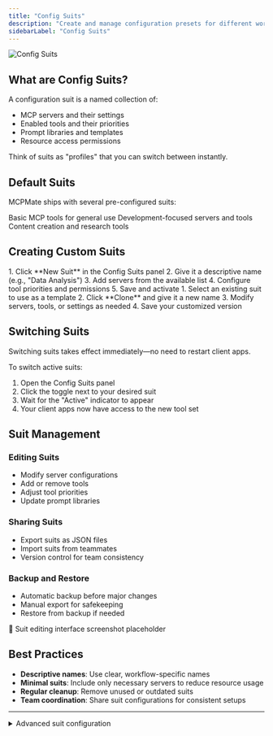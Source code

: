 ```yaml
---
title: "Config Suits"
description: "Create and manage configuration presets for different workflows"
sidebarLabel: "Config Suits"
---
```



<img
  className="block dark:hidden"
  src="/i18n/en/images/config-suits.jpg"
  alt="Config Suits"
  title={true}
/>

## What are Config Suits?

A configuration suit is a named collection of:
- MCP servers and their settings
- Enabled tools and their priorities
- Prompt libraries and templates
- Resource access permissions

Think of suits as "profiles" that you can switch between instantly.

## Default Suits

MCPMate ships with several pre-configured suits:

<CardGroup cols={3}>
  <Card title="Default" icon="home">
    Basic MCP tools for general use
  </Card>
  <Card title="Coder" icon="code">
    Development-focused servers and tools
  </Card>
  <Card title="Writer" icon="pen-tool">
    Content creation and research tools
  </Card>
</CardGroup>

## Creating Custom Suits

<Tabs>
  <Tab label="From Scratch">
    1. Click **New Suit** in the Config Suits panel
    2. Give it a descriptive name (e.g., "Data Analysis")
    3. Add servers from the available list
    4. Configure tool priorities and permissions
    5. Save and activate
  </Tab>
  
  <Tab label="Clone Existing">
    1. Select an existing suit to use as a template
    2. Click **Clone** and give it a new name
    3. Modify servers, tools, or settings as needed
    4. Save your customized version
  </Tab>
</Tabs>

## Switching Suits

<Callout type="info">
  Switching suits takes effect immediately—no need to restart client apps.
</Callout>

To switch active suits:
1. Open the Config Suits panel
2. Click the toggle next to your desired suit
3. Wait for the "Active" indicator to appear
4. Your client apps now have access to the new tool set

## Suit Management

### Editing Suits
- Modify server configurations
- Add or remove tools
- Adjust tool priorities
- Update prompt libraries

### Sharing Suits
- Export suits as JSON files
- Import suits from teammates
- Version control for team consistency

### Backup and Restore
- Automatic backup before major changes
- Manual export for safekeeping
- Restore from backup if needed

<div className="placeholder-screenshot">
  📸 Suit editing interface screenshot placeholder
</div>

## Best Practices

- **Descriptive names**: Use clear, workflow-specific names
- **Minimal suits**: Include only necessary servers to reduce resource usage
- **Regular cleanup**: Remove unused or outdated suits
- **Team coordination**: Share suit configurations for consistent setups

---

<details>
<summary>Advanced suit configuration</summary>

You can create conditional rules, set resource limits per suit, and configure automatic suit switching based on active applications or time of day.

</details>
